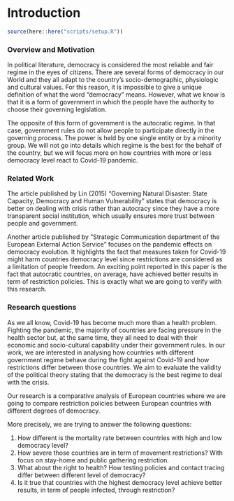 # Introduction

```r
source(here::here("scripts/setup.R"))
```


### Overview and Motivation

In political literature, democracy is considered the most reliable and fair regime in the eyes of citizens. There are several forms of democracy in our World and they all adapt to the country’s socio-demographic, physiologic and cultural values. For this reason, it is impossible to give a unique definition of what the word “democracy” means. However, what we know is that it is a form of government in which the people have the authority to choose their governing legislation. 
  
  The opposite of this form of government is the autocratic regime. In that case, government rules do not allow people to participate directly in the governing process. The power is held by one single entity or by a minority group. We will not go into details which regime is the best for the behalf of the country, but we will focus more on how countries with more or less democracy level react to Covid-19 pandemic.  
  
### Related Work

The article published by Lin (2015) “Governing Natural Disaster: State Capacity, Democracy and Human Vulnerability” states that democracy is better on dealing with crisis rather than autocracy since they have a more transparent social institution, which usually ensures more trust between people and government. 
  
  Another article published by “Strategic Communication department of the European External Action Service” focuses on the pandemic effects on democracy evolution. It highlights the fact that measures taken for Covid-19 might harm countries democracy level since restrictions are considered as a limitation of people freedom. An exciting point reported in this paper is the fact that autocratic countries, on average, have achieved better results in term of restriction policies. This is exactly what we are going to verify with this research.
  
### Research questions

As we all know, Covid-19 has become much more than a health problem. Fighting the pandemic, the majority of countries are facing pressure in the health sector but, at the same time, they all need to deal with their economic and socio-cultural capability under their government rules. In our work, we are interested in analysing how countries with different  government regime behave during the fight against Covid-19 and how restrictions differ between those countries. 
We aim to evaluate the validity of the political theory stating that the democracy is the best regime to deal with the crisis.

  Our research is a comparative analysis of European countries where we are going to compare restriction policies between European countries with different degrees of democracy. 

More precisely, we are trying to answer the following questions:
  
  1. How different is the mortality rate between countries with high and low democracy level?
  2. How severe those countries are in term of movement restrictions? With focus on stay-home and public gathering restriction.
  3. What about the right to health? How testing policies and contact tracing differ between different level of democracy?
  4. Is it true that countries with the highest democracy level achieve better results, in term of people infected, through restriction? 
  
  
